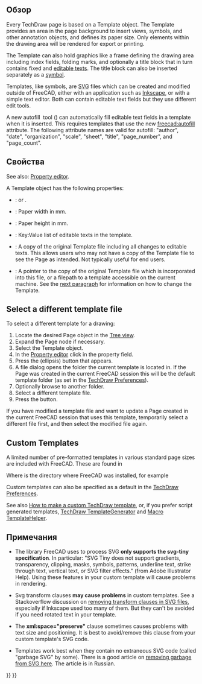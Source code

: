<languages/>

{{Docnav/ru
|[[TechDraw_LineGroup/ru|Группы линий]]
|[[TechDraw_Hatching/ru|Штриховка]]
|[[TechDraw_Workbench/ru|Верстак "TechDraw"]]
|IconL=
|IconR=
|IconC=Workbench_TechDraw.svg
}}

{{TOCright}}

<span id="Description"></span>
<div class="mw-translate-fuzzy">
==Обзор==
</div>

Every TechDraw page is based on a Template object. The Template provides an area in the page background to insert views, symbols, and other annotation objects, and defines its paper size. Only elements within the drawing area will be rendered for export or printing.

The Template can also hold graphics like a frame defining the drawing area including index fields, folding marks, and optionally a title block that in turn contains fixed and [[Svg_Namespace#freecad:editable|editable texts]]. The title block can also be inserted separately as a [[TechDraw_Symbol|symbol]].

Templates, like symbols, are [[SVG|SVG]] files which can be created and modified outside of FreeCAD, either with an application such as [https://en.wikipedia.org/wiki/Inkscape Inkscape], or with a simple text editor. Both can contain editable text fields but they use different edit tools.

A new autofill  tool ({{Version|1.0}}) can automatically fill editable text fields in a template when it is inserted. This requires templates that use the new [[Svg_Namespace#freecad:autofill|freecad:autofill]] attribute. The following attribute names are valid for autofill:  "author", "date", "organization", "scale", "sheet", "title", "page_number", and "page_count".

<span id="Properties"></span>
== Свойства ==

See also: [[Property_editor|Property editor]].

A Template object has the following properties:

{{TitleProperty|Base}}

* {{PropertyData|Orientation|Enumeration}}: {{Value|Portrait}} or {{Value|Landscape}}.

{{TitleProperty|Page Properties}}

* {{PropertyData|Width|Length}}: Paper width in mm.
* {{PropertyData|Height|Length}}: Paper height in mm.
* {{PropertyData|Editable Texts|Map|Hidden}}: Key:Value list of editable texts in the template.

{{TitleProperty|Template}}

* {{PropertyData|Page Result|FileIncluded}}: A copy of the original Template file including all changes to editable texts. This allows users who may not have a copy of the Template file to see the Page as intended. Not typically useful for end users.
* {{PropertyData|Template|File}}: A pointer to the copy of the original Template file which is incorporated into this {{FileName|*.FCStd}} file, or a filepath to a template accessible on the current machine. See the [[#Select_a_different_template_file|next paragraph]] for information on how to change the Template.

== Select a different template file ==

To select a different template for a drawing:
# Locate the desired Page object in the [[Tree_view|Tree view]].
# Expand the Page node if necessary.
# Select the Template object.
# In the [[Property_editor|Property editor]] click in the {{PropertyData|Template}} property field.
# Press the {{Button|...}} (ellipsis) button that appears.
# A file dialog opens the folder the current template is located in. If the Page was created in the current FreeCAD session this will be the default template folder (as set in the [[TechDraw_Preferences#Files|TechDraw Preferences]]).
# Optionally browse to another folder.
# Select a different template file.
# Press the {{Button|OK}} button.

If you have modified a template file and want to update a Page created in the current FreeCAD session that uses this template, temporarily select a different file first, and then select the modified file again.

== Custom Templates ==

A limited number of pre-formatted templates in various standard page sizes are included with FreeCAD. These are found in

{{Code|code=
$INSTALL_DIR/Mod/TechDraw/Templates/
}}

Where {{incode|$INSTALL_DIR}} is the directory where FreeCAD was installed, for example

{{Code|code=
/usr/share/freecad/Mod/TechDraw/Templates/
}}

Custom templates can also be specified as a default in the [[TechDraw_Preferences|TechDraw Preferences]].

See also [[TechDraw_TemplateHowTo|How to make a custom TechDraw template]], or, if you prefer script generated templates, [[TechDraw_TemplateGenerator|TechDraw TemplateGenerator]] and [[Macro_TemplateHelper|Macro TemplateHelper]].

<span id="Notes"></span>
== Примечания ==

* The library FreeCAD uses to process SVG '''only supports the svg-tiny specification'''. In particular: "SVG Tiny does not support gradients, transparency, clipping, masks, symbols, patterns, underline text, strike through text, vertical text, or SVG filter effects." (from Adobe Illustrator Help). Using these features in your custom template will cause problems in rendering.

* Svg transform clauses '''may cause problems''' in custom templates. See a Stackoverflow discussion on [https://stackoverflow.com/questions/13329125/removing-transforms-in-svg-files removing transform clauses in SVG files], especially if Inkscape used too many of them. But they can't be avoided if you need rotated text in your template.

* The '''xml:space="preserve"''' clause sometimes causes problems with text size and positioning. It is best to avoid/remove this clause from your custom template's SVG code.

* Templates work best when they contain no extraneous SVG code (called "garbage SVG" by some). There is a good article on [https://freecad-gost.ru/news/gost-templates-techdraw-09-01-2020/ removing garbage from SVG here]. The article is in Russian.


{{Docnav/ru
|[[TechDraw_LineGroup/ru|Группы линий]]
|[[TechDraw_Hatching/ru|Штриховка]]
|[[TechDraw_Workbench/ru|Верстак "TechDraw"]]
|IconL=
|IconR=
|IconC=Workbench_TechDraw.svg
}}

{{TechDraw Tools navi{{#translation:}}}}
{{Userdocnavi{{#translation:}}}}